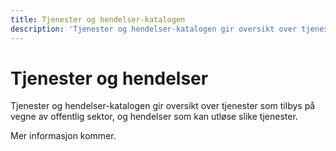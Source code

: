 ```yaml
---
title: Tjenester og hendelser-katalogen
description: 'Tjenester og hendelser-katalogen gir oversikt over tjenester som tilbys på vegne av offentlig sektor, og hendelser som kan utløse slike tjenester.'
---
```


# Tjenester og hendelser

<Ingress>
	Tjenester og hendelser-katalogen gir oversikt over tjenester som tilbys på vegne av offentlig sektor, og hendelser som kan utløse slike tjenester.
</Ingress>

<CatalogPromo
	text="Ønsker du å søke i tjenester og hendelser?"
	button="Finn tjenester og hendelser&nbsp;→"
	link="/public-services-and-events"
/>

Mer informasjon kommer.